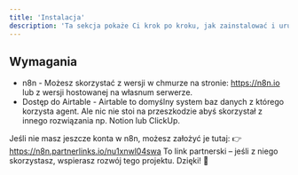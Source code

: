 ```yaml
---
title: 'Instalacja'
description: 'Ta sekcja pokaże Ci krok po kroku, jak zainstalować i uruchomić Agenta AI do generowania dokumentów w środowisku n8n. Dowiesz się, jak zaimportować workflow, połączyć się z Airtable i OpenAI, skonfigurować dane oraz aktywować webhook, który uruchamia proces generowania dokumentów. Po wykonaniu tych kroków Agent będzie gotowy do działania i automatycznego tworzenia dokumentów na podstawie danych klientów i szablonów.'
---
```


## Wymagania
 - n8n - Możesz skorzystać z wersji w chmurze na stronie: https://n8n.io lub z wersji hostowanej na własnum serwerze.
 - Dostęp do Airtable - Airtable to domyślny system baz danych z którego korzysta agent. Ale nic nie stoi na przeszkodzie abyś skorzystał z innego rozwiązania np. Notion lub ClickUp.

Jeśli nie masz jeszcze konta w n8n, możesz założyć je tutaj:
👉 https://n8n.partnerlinks.io/nu1xnwl04swa
To link partnerski – jeśli z niego skorzystasz, wspierasz rozwój tego projektu. Dzięki! 💚